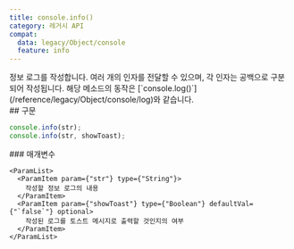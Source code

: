 ```yaml
---
title: console.info()
category: 레거시 API
compat:
  data: legacy/Object/console
  feature: info
---
```


<Section>
  정보 로그를 작성합니다. 여러 개의 인자를 전달할 수 있으며, 각 인자는 공백으로 구분되어 작성됩니다. 해당 메소드의 동작은 [`console.log()`](/reference/legacy/Object/console/log)와 같습니다.
</Section>
<Section>
  ## 구문

  ~~~js
  console.info(str);
  console.info(str, showToast);
  ~~~

  <Section>
    ### 매개변수

    <ParamList>
      <ParamItem param={"str"} type={"String"}>
        작성할 정보 로그의 내용
      </ParamItem>
      <ParamItem param={"showToast"} type={"Boolean"} defaultVal={"`false`"} optional>
        작성된 로그를 토스트 메시지로 출력할 것인지의 여부
      </ParamItem>
    </ParamList>
  </Section>
</Section>